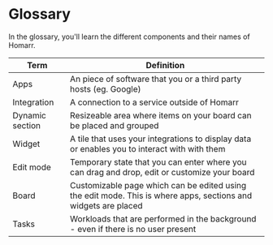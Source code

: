 # Glossary
In the glossary, you'll learn the different components and their names of Homarr.

| Term            | Definition                                                                                                     |
|-----------------|----------------------------------------------------------------------------------------------------------------|
| Apps            | An piece of software that you or a third party hosts (eg. Google)                                              |
| Integration     | A connection to a service outside of Homarr                                                                    |
| Dynamic section | Resizeable area where items on your board can be placed and grouped                                            |
| Widget          | A tile that uses your integrations to display data or enables you to interact with with them                   |
| Edit mode       | Temporary state that you can enter where you can drag and drop, edit or customize your board                   |
| Board           | Customizable page which can be edited using the edit mode. This is where apps, sections and widgets are placed |
| Tasks           | Workloads that are performed in the background - even if there is no user present                              |
